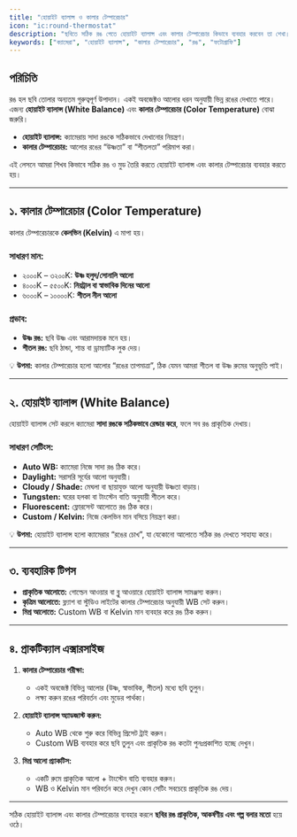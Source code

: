 ```yaml
---
title: "হোয়াইট ব্যালান্স ও কালার টেম্পারেচার"
icon: "ic:round-thermostat"
description: "ছবিতে সঠিক রঙ পেতে হোয়াইট ব্যালান্স এবং কালার টেম্পারেচার কিভাবে ব্যবহার করবেন তা শেখা।"
keywords: ["ক্যামেরা", "হোয়াইট ব্যালান্স", "কালার টেম্পারেচার", "রঙ", "ফটোগ্রাফি"]
---
```


## পরিচিতি

রঙ হল ছবি তোলার অন্যতম গুরুত্বপূর্ণ উপাদান। একই অবজেক্টও আলোর ধরন অনুযায়ী ভিন্ন রঙের দেখাতে পারে। এজন্য **হোয়াইট ব্যালান্স (White Balance)** এবং **কালার টেম্পারেচার (Color Temperature)** বোঝা জরুরি।  

- **হোয়াইট ব্যালান্স:** ক্যামেরায় সাদা রঙকে সঠিকভাবে দেখানোর নিয়ন্ত্রণ।  
- **কালার টেম্পারেচার:** আলোর রঙের “উষ্ণতা” বা “শীতলতা” পরিমাপ করা।  

এই লেসনে আমরা শিখব কিভাবে সঠিক রঙ ও মুড তৈরি করতে হোয়াইট ব্যালান্স এবং কালার টেম্পারেচার ব্যবহার করতে হয়।

---

## ১. কালার টেম্পারেচার (Color Temperature)

কালার টেম্পারেচারকে **কেলভিন (Kelvin)** এ মাপা হয়।  

### সাধারণ মান:
- ২০০০K – ৩২০০K: **উষ্ণ হলুদ/সোনালি আলো**  
- ৪০০০K – ৫৫০০K: **নিয়ট্রাল বা স্বাভাবিক দিনের আলো**  
- ৬০০০K – ১০০০০K: **শীতল নীল আলো**  

### প্রভাব:
- **উষ্ণ রঙ:** ছবি উষ্ণ এবং আরামদায়ক মনে হয়।  
- **শীতল রঙ:** ছবি ঠান্ডা, শান্ত বা ড্রাম্যাটিক লুক দেয়।  

💡 **উপমা:** কালার টেম্পারেচার হলো আলোর “রঙের তাপমাত্রা”, ঠিক যেমন আমরা শীতল বা উষ্ণ রুমের অনুভূতি পাই।

---

## ২. হোয়াইট ব্যালান্স (White Balance)

হোয়াইট ব্যালান্স সেট করলে ক্যামেরা **সাদা রঙকে সঠিকভাবে রেন্ডার করে**, ফলে সব রঙ প্রাকৃতিক দেখায়।  

### সাধারণ সেটিংস:
- **Auto WB:** ক্যামেরা নিজে সাদা রঙ ঠিক করে।  
- **Daylight:** সরাসরি সূর্যের আলো অনুযায়ী।  
- **Cloudy / Shade:** মেঘলা বা ছায়াযুক্ত আলো অনুযায়ী উষ্ণতা বাড়ায়।  
- **Tungsten:** ঘরের হলকা বা টাংস্টেন বাতি অনুযায়ী শীতল করে।  
- **Fluorescent:** ফ্লোরসেন্ট আলোতে রঙ ঠিক করে।  
- **Custom / Kelvin:** নিজে কেলভিন মান বসিয়ে নিয়ন্ত্রণ করা।  

💡 **উপমা:** হোয়াইট ব্যালান্স হলো ক্যামেরার “রঙের চোখ”, যা যেকোনো আলোতে সঠিক রঙ দেখতে সাহায্য করে।

---

## ৩. ব্যবহারিক টিপস

- **প্রাকৃতিক আলোতে:** গোল্ডেন আওয়ার বা ব্লু আওয়ারে হোয়াইট ব্যালান্স সামঞ্জস্য করুন।  
- **কৃত্রিম আলোতে:** ফ্ল্যাশ বা স্টুডিও লাইটের কালার টেম্পারেচার অনুযায়ী WB সেট করুন।  
- **মিশ্র আলোতে:** Custom WB বা Kelvin মান ব্যবহার করে রঙ ঠিক করুন।  

---

## ৪. প্রাকটিক্যাল এক্সারসাইজ

1. **কালার টেম্পারেচার পরীক্ষা:**  
   - একই অবজেক্ট বিভিন্ন আলোর (উষ্ণ, স্বাভাবিক, শীতল) মধ্যে ছবি তুলুন।  
   - লক্ষ্য করুন রঙের পরিবর্তন এবং মুডের পার্থক্য।  

2. **হোয়াইট ব্যালান্স অ্যাডজাস্ট করুন:**  
   - Auto WB থেকে শুরু করে বিভিন্ন প্রিসেট ট্রাই করুন।  
   - Custom WB ব্যবহার করে ছবি তুলুন এবং প্রাকৃতিক রঙ কতটা পুনঃপ্রকাশিত হচ্ছে দেখুন।  

3. **মিশ্র আলো প্র্যাকটিস:**  
   - একটি রুমে প্রাকৃতিক আলো + টাংস্টেন বাতি ব্যবহার করুন।  
   - WB ও Kelvin মান পরিবর্তন করে দেখুন কোন সেটিং সবচেয়ে প্রাকৃতিক রঙ দেয়।  

---

সঠিক হোয়াইট ব্যালান্স এবং কালার টেম্পারেচার ব্যবহার করলে **ছবির রঙ প্রাকৃতিক, আকর্ষণীয় এবং গল্প বলার মতো** হয়ে ওঠে।  